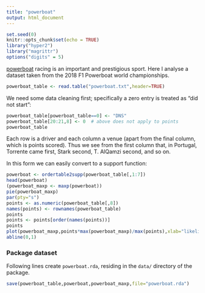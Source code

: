 ```yaml
---
title: "powerboat"
output: html_document
---
```


```r
set.seed(0)
knitr::opts_chunk$set(echo = TRUE)
library("hyper2")
library("magrittr")
options("digits" = 5)
```

[powerboat](https://en.wikipedia.org/w/index.php?title=2018_F1_Powerboat_World_Championship&oldid=920386507)
racing is an important and prestigious sport.  Here I analyse a
dataset taken from the 2018 F1 Powerboat world championships.


```r
powerboat_table <- read.table("powerboat.txt",header=TRUE)
```

We need some data cleaning first; specifically a zero entry is treated
as "did not start":

```r
powerboat_table[powerboat_table==0] <- "DNS"
powerboat_table[20:21,8] <- 0  # above does not apply to points
powerboat_table
```

Each row is a driver and each column a venue (apart from the final
column, which is points scored).  Thus we see from the first column
that, in Portugal, Torrente came first, Stark second, T. AlQamzi
second, and so on.

In this form we can easily convert to a support function:

```r
powerboat <- ordertable2supp(powerboat_table[,1:7])
head(powerboat)
(powerboat_maxp <- maxp(powerboat))
pie(powerboat_maxp)
par(pty="s")
points <- as.numeric(powerboat_table[,8])
names(points) <- rownames(powerboat_table)
points
points <- points[order(names(points))]
points
plot(powerboat_maxp,points*max(powerboat_maxp)/max(points),xlab="likelihood",ylab="points",pch=16)
abline(0,1)
```

### Package dataset

Following lines create `powerboat.rda`, residing in the `data/`
directory of the package.

```r
save(powerboat_table,powerboat,powerboat_maxp,file="powerboat.rda")
```
